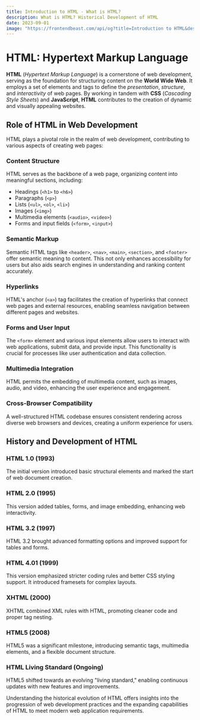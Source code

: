 ```yaml
---
title: Introduction to HTML - What is HTML?
description: What is HTML? Historical Development of HTML
date: 2023-09-01
image: "https://frontendbeast.com/api/og?title=Introduction to HTML&desc=What is HTML?."
---
```



# HTML: Hypertext Markup Language

**HTML** (_Hypertext Markup Language_) is a cornerstone of web development, serving as the foundation for structuring content on the **World Wide Web**. It employs a set of elements and tags to define the _presentation_, _structure_, and _interactivity_ of web pages. By working in tandem with **CSS** (_Cascading Style Sheets_) and **JavaScript**, **HTML** contributes to the creation of dynamic and visually appealing websites.

## Role of HTML in Web Development

HTML plays a pivotal role in the realm of web development, contributing to various aspects of creating web pages:

### Content Structure

HTML serves as the backbone of a web page, organizing content into meaningful sections, including:

- Headings (`<h1>` to `<h6>`)
- Paragraphs (`<p>`)
- Lists (`<ul>`, `<ol>`, `<li>`)
- Images (`<img>`)
- Multimedia elements (`<audio>`, `<video>`)
- Forms and input fields (`<form>`, `<input>`)

### Semantic Markup

Semantic HTML tags like `<header>`, `<nav>`, `<main>`, `<section>`, and `<footer>` offer semantic meaning to content. This not only enhances accessibility for users but also aids search engines in understanding and ranking content accurately.

### Hyperlinks

HTML's anchor (`<a>`) tag facilitates the creation of hyperlinks that connect web pages and external resources, enabling seamless navigation between different pages and websites.

### Forms and User Input

The `<form>` element and various input elements allow users to interact with web applications, submit data, and provide input. This functionality is crucial for processes like user authentication and data collection.

### Multimedia Integration

HTML permits the embedding of multimedia content, such as images, audio, and video, enhancing the user experience and engagement.

### Cross-Browser Compatibility

A well-structured HTML codebase ensures consistent rendering across diverse web browsers and devices, creating a uniform experience for users.

## History and Development of HTML

<Steps>

### HTML 1.0 (1993)

The initial version introduced basic structural elements and marked the start of web document creation.

### HTML 2.0 (1995)

This version added tables, forms, and image embedding, enhancing web interactivity.

### HTML 3.2 (1997)

HTML 3.2 brought advanced formatting options and improved support for tables and forms.

### HTML 4.01 (1999)

This version emphasized stricter coding rules and better CSS styling support. It introduced framesets for complex layouts.

### XHTML (2000)

XHTML combined XML rules with HTML, promoting cleaner code and proper tag nesting.

### HTML5 (2008)

HTML5 was a significant milestone, introducing semantic tags, multimedia elements, and a flexible document structure.

### HTML Living Standard (Ongoing)

HTML5 shifted towards an evolving "living standard," enabling continuous updates with new features and improvements.

</Steps>

Understanding the historical evolution of HTML offers insights into the progression of web development practices and the expanding capabilities of HTML to meet modern web application requirements.
